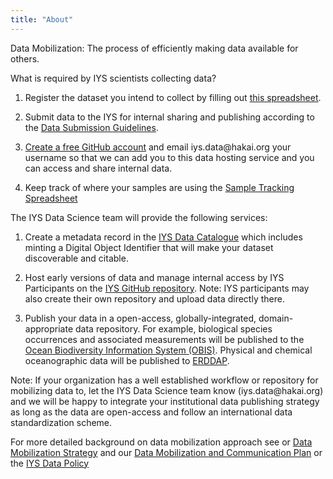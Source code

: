 ```yaml
---
title: "About"
---
```


Data Mobilization: The process of efficiently making data available for others.


What is required by IYS scientists collecting data?

1) Register the dataset you intend to collect by filling out [this spreadsheet](https://docs.google.com/spreadsheets/d/1grJN_xPZScd4r-IgUK7v_jnCs5IGKhDDElTskt6qdAQ/edit?usp=sharing). 

2) Submit data to the IYS for internal sharing and publishing according to the [Data Submission Guidelines](https://international-year-of-the-salmon.github.io/about/Data-Submission-Guidelines.html).

3) [Create a free GitHub account](https://github.com/signup) and email iys.data@hakai.org your username so that we can add you to this data hosting service and you can access and share internal data.

4) Keep track of where your samples are using the [Sample Tracking Spreadsheet](https://docs.google.com/spreadsheets/d/14fbK5XlhCUL7p3IaSdAjehEm64Myjlxt/edit?usp=sharing&ouid=105664784039276814199&rtpof=true&sd=true)

The IYS Data Science team will provide the following services:

1) Create a metadata record in the [IYS Data Catalogue](https://iys.hakai.org) which includes minting a Digital Object Identifier that will make your dataset discoverable and citable.

2) Host early versions of data and manage internal access by IYS Participants on the [IYS GitHub repository](https://github.com/international-year-of-the-salmon/). Note: IYS participants may also create their own repository and upload data directly there.

3) Publish your data in a open-access, globally-integrated, domain-appropriate data repository. For example, biological species occurrences and associated measurements will be published to the [Ocean Biodiversity Information System (OBIS)](https://obis.org). Physical and chemical oceanographic data will be published to [ERDDAP](https://data.cioospacific.ca/erddap/index.html).

Note: If your organization has a well established workflow or repository for mobilizing data to, let the IYS Data Science team know (iys.data@hakai.org) and we will be happy to integrate your institutional data publishing strategy as long as the data are open-access and follow an international data standardization scheme.

For more detailed background on data mobilization approach see or [Data Mobilization Strategy](https://international-year-of-the-salmon.github.io/about/IYS-OOS-strategy.pdf) and our [Data Mobilization and Communication Plan](http://127.0.0.1:13384/rmd_output/3/IYS-OOS-Data-Mobilization-and-Communication-Plan_v2.pdf) or the [IYS Data Policy](https://docs.google.com/document/d/1srIlyZfNdtGQ4-W8Ch2FStLnn9U_wW5WIS5wQ1E62w0/edit?usp=sharing)

